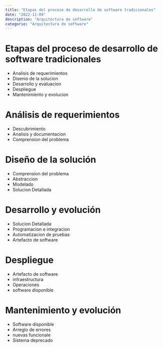 ```yaml
---
title: "Etapas del proceso de desarrollo de software tradicionales"
date: "2022-11-09"
description: "Arquitectura de software"
categorie: "Arquitectura de software"
---
```


# Etapas del proceso de desarrollo de software tradicionales

<Paragraph content="Tenemos una serie de etapas" />

- Analisis de requerimientos
- Disenio de la solucion
- Desarrollo y evaluacion
- Despliegue
- Mantenimiento y evolucion

<Paragraph content="Cada paso tiene una entrada y una salida para dar paso a paso de esto" />

# Análisis de requerimientos

- Descubrimiento
- Analisis y documentacion
- Comprension del problema

<Paragraph
  content="En esta etapa vamosa construir lo que necesitamos hacer, analisando
  requerimientos, funcionales y no funcionales un vez termina esta etapa
  continuamos con la siguiente"
/>

# Diseño de la solución

- Comprension del problema
- Abstraccion
- Modelado
- Solucion Detallada

<Paragraph
  content="En esta etapa se hace un analisis profundo en donde 
    se plantean posibles soluciones
    atravez de requerimientos y modelos"
/>

# Desarrollo y evolución

- Solucion Detallada
- Programacion e integracion
- Automatizacion de pruebas
- Artefacto de software

<Paragraph
  content="Ya aqui vamos a iniciar el desarrollo 
    de un producto, aqui evaluamos, ejecutamos y todo 
    esto va atado a unos requerimientos de aceptacion"
/>
<Paragraph content="Tambien vamosa evaluar la infraestructura de todo lo que requiere nuestro proyecto para existir y ser desplegado" />

# Despliegue

- Artefacto de software
- infraestructura
- Operaciones
- software disponible

<Paragraph content="Aqui utilizamos la infraestructura que planteamos para poner todo disponible a ser usado" />

# Mantenimiento y evolución

- Software disponible
- Arreglo de errores
- nuevas funcionale
- Sistema deprecado

<Paragraph content="Aqui ya nos dedicamos a mantener nuestro software dandole soporte y con mejoras continuas para hacer mas viable" />
